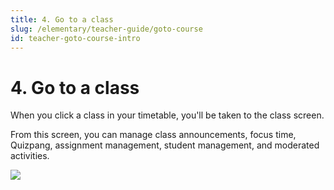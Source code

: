 ```yaml
---
title: 4. Go to a class
slug: /elementary/teacher-guide/goto-course
id: teacher-goto-course-intro
---
```



# 4. Go to a class

When you click a class in your timetable, you'll be taken to the class screen.

From this screen, you can manage class announcements, focus time, Quizpang, assignment management, student management, and moderated activities.

<Image src="/img/en/elementary/teacher/04-00.jpg" size="lg" />
